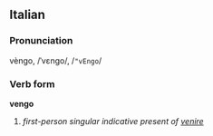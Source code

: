==Italian==
===Pronunciation===
vèngo, /ˈvɛngo/, /<tt>"vEngo</tt>/
===Verb form===
'''vengo'''

# ''first-person singular indicative present of [[venire]]''